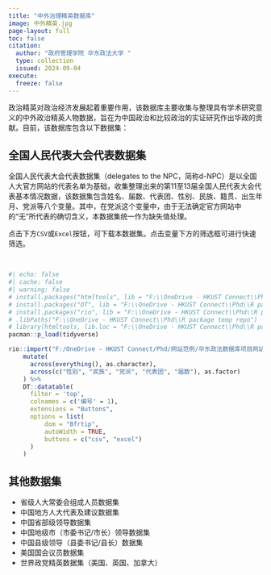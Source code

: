 ```yaml
---
title: "中外治理精英数据库"
image: 中外精英.jpg
page-layout: full
toc: false
citation:
  author: "政府管理学院 华东政法大学 "
  type: collection
  issued: 2024-09-04
execute: 
  freeze: false
---
```


政治精英对政治经济发展起着重要作用，该数据库主要收集与整理具有学术研究意义的中外政治精英人物数据，旨在为中国政治和比较政治的实证研究作出华政的贡献。目前，该数据库包含以下数据集：

::: {.panel-tabset align="left"}
## 全国人民代表大会代表数据集

全国人民代表大会代表数据集（delegates to the NPC，简称d-NPC）是以全国人大官方网站的代表名单为基础，收集整理出来的第11至13届全国人民代表大会代表基本情况数据，该数据集包含姓名、届数、代表团、性别、民族、籍贯、出生年月、党派等八个变量。其中，在党派这个变量中，由于无法确定官方网站中的“无”所代表的确切含义，本数据集统一作为缺失值处理。

点击下方`CSV`或`Excel`按钮，可下载本数据集。点击变量下方的筛选框可进行快速筛选。

<br>

```r
#| echo: false
#| cache: false
#| warning: false
# install.packages("htmltools", lib = "F:\\OneDrive - HKUST Connect\\Phd\\R package temp repo")
# install.packages("DT", lib = "F:\\OneDrive - HKUST Connect\\Phd\\R package temp repo")
# install.packages("rio", lib = "F:\\OneDrive - HKUST Connect\\Phd\\R package temp repo")
# .libPaths("F:\\OneDrive - HKUST Connect\\Phd\\R package temp repo")
# library(htmltools, lib.loc = "F:\\OneDrive - HKUST Connect\\Phd\\R package temp repo")
pacman::p_load(tidyverse)

rio::import("F:/OneDrive - HKUST Connect/Phd/网站范例/华东政法数据库项目网站/data_for_coding/d-NPC.xlsx") %>% 
    mutate(
      across(everything(), as.character),
      across(c("性别", "民族", "党派", "代表团", "届数"), as.factor)
    ) %>% 
    DT::datatable(
      filter = 'top',
      colnames = c('编号' = 1),
      extensions = "Buttons", 
      options = list(
          dom = "Bfrtip",
          autoWidth = TRUE,
          buttons = c("csv", "excel")
      )
    )
```

## 其他数据集
- 省级人大常委会组成人员数据集
- 中国地方人大代表及建议数据集
- 中国省部级领导数据集
- 中国地级市（市委书记/市长）领导数据集
- 中国县级领导（县委书记/县长）数据集
- 美国国会议员数据集
- 世界政党精英数据集（美国、英国、加拿大）
:::
